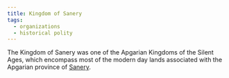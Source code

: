 ```yaml
---
title: Kingdom of Sanery
tags:
  - organizations
  - historical polity
---
```


<Stub />

The Kingdom of Sanery was one of the Apgarian Kingdoms of the Silent Ages, which
encompass most of the modern day lands associated with the Apgarian province of
[Sanery](/locations/sanery/).
